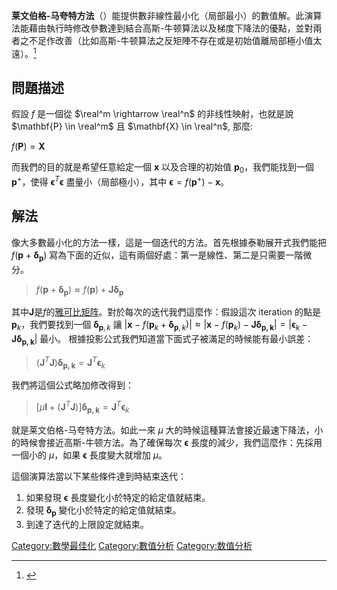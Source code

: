 '''莱文伯格-马夸特方法'''（{{lang-en|Levenberg–Marquardt algorithm}}）能提供數非線性最小化（局部最小）的數值解。此演算法能藉由執行時修改參數達到結合高斯-牛顿算法以及梯度下降法的優點，並對兩者之不足作改善（比如高斯-牛顿算法之反矩陣不存在或是初始值離局部極小值太遠）。<ref>{{Cite web|title=Levenberg-Marquardt backpropagation - MATLAB trainlm|url=https://www.mathworks.com/help/deeplearning/ref/trainlm.html|accessdate=2019-07-21|work=www.mathworks.com}}</ref>

==問題描述==
假設 <math>f</math> 是一個從 <math>\real^m \rightarrow \real^n</math> 的非线性映射，也就是說 <math>\mathbf{P} \in \real^m</math> 且 <math>\mathbf{X} \in \real^n</math>, 那麼:

<math>
f(\mathbf{P}) = \mathbf{X}
</math>

而我們的目的就是希望任意給定一個 <math>\mathbf{x}</math> 以及合理的初始值 <math>\mathbf{p}_0</math>，我們能找到一個 <math>\mathbf{p}^{+}</math>，使得 <math>\mathbf{\epsilon}^T\mathbf{\epsilon}</math> 盡量小（局部極小），其中 <math>\mathbf{\epsilon} = f(\mathbf{p}^+)-\mathbf{x}</math>。
==解法==
像大多數最小化的方法一樣，這是一個迭代的方法。首先根據泰勒展开式我們能把 <math>f(\mathbf{p}+\mathbf{\delta_p})</math> 寫為下面的近似，這有兩個好處：第一是線性、第二是只需要一階微分。
<blockquote>
<math>
f(\mathbf{p}+\mathbf{\delta_p}) \approx f(\mathbf{p}) + \mathbf{J\delta_p}
</math>
</blockquote>
其中<math>\mathbf{J}</math>是<math>f</math>的[[雅可比矩阵|雅可比矩阵]]。對於每次的迭代我們這麼作：假設這次 iteration 的點是 <math>\mathbf{p}_k</math>，我們要找到一個 <math>\mathbf{\delta}_{\mathbf{p},k}</math> 讓 <math>|\mathbf{x}-f(\mathbf{p}_k+\mathbf{\delta}_{\mathbf{p},k})| \approx |\mathbf{x}-f(\mathbf{p}_k) - \mathbf{J\mathbf{\delta}_{\mathbf{p},k}}| = |\mathbf{\epsilon}_{k}-\mathbf{J\mathbf{\delta}_{\mathbf{p},k}}|</math> 最小。
根據投影公式我們知道當下面式子被滿足的時候能有最小誤差：
<blockquote>
<math>
(\mathbf{J}^T\mathbf{J})\mathbf{\delta_{\mathbf{p},k}} = \mathbf{J}^T\mathbf{\epsilon}_{k}
</math>
</blockquote>
我們將這個公式略加修改得到：
<blockquote>
<math>
[\mu\mathbf{I}+(\mathbf{J}^T\mathbf{J})]\mathbf{\delta_{\mathbf{p},k}} = \mathbf{J}^T\mathbf{\epsilon}_{k}
</math>
</blockquote>
就是莱文伯格-马夸特方法。如此一來 <math>\mu</math> 大的時候這種算法會接近最速下降法，小的時候會接近高斯-牛顿方法。為了確保每次 <math>\mathbf{\epsilon}</math> 長度的減少，我們這麼作：先採用一個小的 <math>\mu</math>，如果 <math>\mathbf{\epsilon}</math> 長度變大就增加 <math>\mu</math>。

這個演算法當以下某些條件達到時結束迭代：
#如果發現 <math>\mathbf{\epsilon}</math> 長度變化小於特定的給定值就結束。
#發現 <math>\mathbf{\delta_p}</math> 變化小於特定的給定值就結束。
#到達了迭代的上限設定就結束。


[[Category:數學最佳化|Category:數學最佳化]]
[[Category:數值分析|Category:數值分析]]
[[Category:数值分析|Category:数值分析]]
